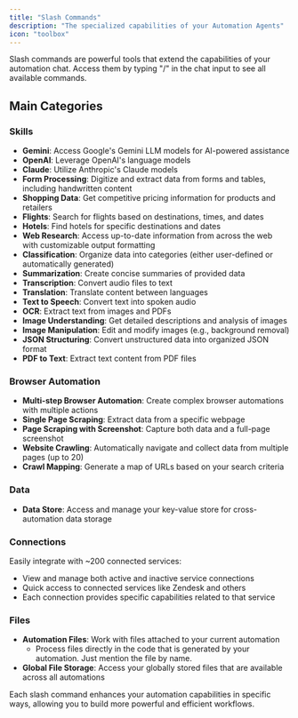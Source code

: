 ```yaml
---
title: "Slash Commands"
description: "The specialized capabilities of your Automation Agents"
icon: "toolbox"
---
```


Slash commands are powerful tools that extend the capabilities of your automation chat. Access them by typing "/" in the chat input to see all available commands.

## Main Categories

### Skills
- **Gemini**: Access Google's Gemini LLM models for AI-powered assistance
- **OpenAI**: Leverage OpenAI's language models
- **Claude**: Utilize Anthropic's Claude models
- **Form Processing**: Digitize and extract data from forms and tables, including handwritten content
- **Shopping Data**: Get competitive pricing information for products and retailers
- **Flights**: Search for flights based on destinations, times, and dates
- **Hotels**: Find hotels for specific destinations and dates
- **Web Research**: Access up-to-date information from across the web with customizable output formatting
- **Classification**: Organize data into categories (either user-defined or automatically generated)
- **Summarization**: Create concise summaries of provided data
- **Transcription**: Convert audio files to text
- **Translation**: Translate content between languages
- **Text to Speech**: Convert text into spoken audio
- **OCR**: Extract text from images and PDFs
- **Image Understanding**: Get detailed descriptions and analysis of images
- **Image Manipulation**: Edit and modify images (e.g., background removal)
- **JSON Structuring**: Convert unstructured data into organized JSON format
- **PDF to Text**: Extract text content from PDF files

### Browser Automation
- **Multi-step Browser Automation**: Create complex browser automations with multiple actions
- **Single Page Scraping**: Extract data from a specific webpage
- **Page Scraping with Screenshot**: Capture both data and a full-page screenshot
- **Website Crawling**: Automatically navigate and collect data from multiple pages (up to 20)
- **Crawl Mapping**: Generate a map of URLs based on your search criteria

### Data
- **Data Store**: Access and manage your key-value store for cross-automation data storage

### Connections
Easily integrate with ~200 connected services:
- View and manage both active and inactive service connections
- Quick access to connected services like Zendesk and others
- Each connection provides specific capabilities related to that service

### Files
- **Automation Files**: Work with files attached to your current automation
  - Process files directly in the code that is generated by your automation. Just mention the file by name.
- **Global File Storage**: Access your globally stored files that are available across all automations

Each slash command enhances your automation capabilities in specific ways, allowing you to build more powerful and efficient workflows.
